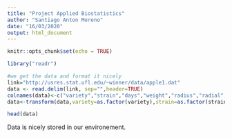 ```yaml
---
title: "Project Applied Biostatistics"
author: "Santiago Anton Moreno"
date: "16/03/2020"
output: html_document
---
```


```r
knitr::opts_chunk$set(echo = TRUE)
```

````r
library("readr")

#we get the data and format it nicely
link="http://usres.stat.ufl.edu/~winner/data/apple1.dat"
data <- read.delim(link, sep="",header=TRUE)
colnames(data)<-c("variety","strain","days","weight","radius","radial","rate")
data<-transform(data,variety=as.factor(variety),strain=as.factor(strain))

head(data)
````
Data is nicely stored in our environement.

````r

````